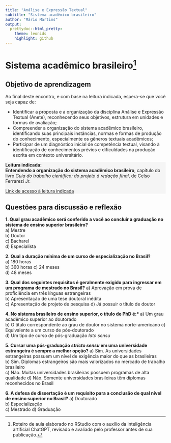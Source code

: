 ```yaml
---
title: "Análise e Expressão Textual"
subtitle: "Sistema acadêmico brasileiro"
author: "Mário Martins"
output:
  prettydoc::html_pretty:
    theme: leonids
    highlight: github
---
```


# Sistema acadêmico brasileiro^[Roteiro de aula elaborado no RStudio com o auxílio da inteligência artificial ChatGPT, revisado e avaliado pelo professor antes de sua publicação.]

## Objetivo de aprendizagem

Ao final deste encontro, e com base na leitura indicada, espera-se que você seja capaz de:

- Identificar a proposta e a organização da disciplina Análise e Expressão Textual (Anete), reconhecendo seus objetivos, estrutura em unidades e formas de avaliação;
- Compreender a organização do sistema acadêmico brasileiro, identificando suas principais instâncias, normas e formas de produção do conhecimento, especialmente os gêneros textuais acadêmicos;
- Participar de um diagnóstico inicial de competência textual, visando à identificação de conhecimentos prévios e dificuldades na produção escrita em contexto universitário.

::: {.section .custom-style style="background-color: #F5F5F5;"}
**Leitura indicada:**  
**Entendendo a organização do sistema acadêmico brasileiro**, capítulo do livro *Guia do trabalho científico: do projeto à redação final*, de Celso Ferrarezi Jr.

[Link de acesso à leitura indicada](vbk://9788572447638/epubcfi/6/14%5B%3Bvnd.vst.idref%3Dcap1.xhtml%5D)
:::

## Questões para discussão e reflexão

**1. Qual grau acadêmico será conferido a você ao concluir a graduação no sistema de ensino superior brasileiro?**  
a) Mestre  
b) Doutor  
c) Bacharel  
d) Especialista

**2. Qual a duração mínima de um curso de especialização no Brasil?**  
a) 180 horas  
b) 360 horas 
c) 24 meses  
d) 48 meses

**3. Qual dos seguintes requisitos é geralmente exigido para ingressar em um programa de mestrado no Brasil?**
a) Aprovação em prova de proficiência em três línguas estrangeiras  
b) Apresentação de uma tese doutoral inédita  
c) Apresentação de projeto de pesquisa 
d) Já possuir o título de doutor

**4. No sistema brasileiro de ensino superior, o título de PhD é:* **
a) Um grau acadêmico superior ao doutorado  
b) O título correspondente ao grau de doutor no sistema norte-americano 
c) Equivalente a um curso de pós-doutorado  
d) Um tipo de curso de pós-graduação *lato sensu*

**5. Cursar uma pós-graduação *stricto sensu* em uma universidade estrangeira é sempre a melhor opção?**
a) Sim. As universidades estrangeiras possuem um nível de exigência maior do que as brasileiras  
b) Sim. Diplomas estrangeiros são mais valorizados no mercado de trabalho brasileiro  
c) Não. Muitas universidades brasileiras possuem programas de alta qualidade 
d) Não. Somente universidades brasileiras têm diplomas reconhecidos no Brasil

**6. A defesa de dissertação é um requisito para a conclusão de qual nível de ensino superior no Brasil?**
a) Doutorado  
b) Especialização  
c) Mestrado 
d) Graduação
